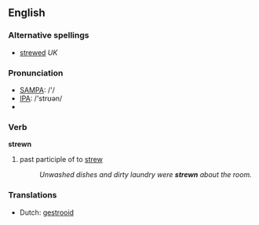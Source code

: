 ==English==

===Alternative spellings===
*[[strewed]] ''UK''

===Pronunciation===
*[[w:SAMPA|SAMPA]]: /'/
*[[w:IPA|IPA]]: /'strʊən/
*{{audio|en-us-strewn.ogg|Audio (US)}}

===Verb===
'''strewn'''

# past participle of to [[strew]]
#: ''Unwashed dishes and dirty laundry were '''strewn''' about the room.''

===Translations===
*Dutch: [[gestrooid]]